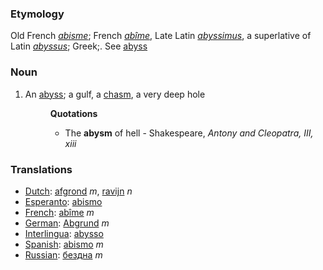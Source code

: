 ===Etymology===
Old French ''[[abisme]]''; French ''[[abîme]]'', Late Latin ''[[abyssimus]]'', a superlative of Latin ''[[abyssus]]''; Greek;. See [[abyss]]
===Noun===
#An [[abyss]]; a gulf, a [[chasm]], a very deep hole
#:'''Quotations'''
#:*The '''abysm''' of hell - Shakespeare, ''Antony and Cleopatra, III, xiii''
===Translations===
*[[Dutch]]: [[afgrond]] ''m'', [[ravijn]] ''n''
*[[Esperanto]]: [[abismo]]
*[[French]]: [[abîme]] ''m''
*[[German]]: [[Abgrund]] ''m''
*[[Interlingua]]: [[abysso]]
*[[Spanish]]: [[abismo]] ''m''
*[[Russian]]: [[бездна]] ''m''